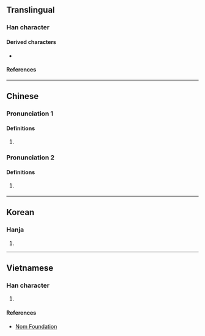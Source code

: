 {{character info}}
==Translingual==

===Han character===
{{Han char|rn=85|rad=水|as=07|sn=10|four=36180|canj=EBUC|ids=⿰氵貝}}

====Derived characters====
* {{l|mul|[[𤄧]]}}

====References====
{{Han ref|kx=0625.240|dkj=17513|dj=1027.090|hdz=31623.040|uh=6D7F}}

----

==Chinese==
{{zh-forms|s=𬇙}}

===Pronunciation 1===
{{zh-pron
|m=pèi
|c=bui3
|mc=y
|oc=y
|ma=
|cat=pn
}}

====Definitions====
{{zh-hanzi}}
# {{lb|zh|archaic}} {{zh-only|浿水|an [[ancient]] [[name]] of the {{w|Taedong River}} in [[modern-day]] [[North Korea]]}}

===Pronunciation 2===
{{zh-pron
|m=bèi
}}

====Definitions====
{{zh-hanzi}}
# {{zh-used2|p}}
#: {{zh-x|^虎浿{bèi}|the name of a place in [[Fujian]]}}

----

==Korean==

===Hanja===
{{ko-hanja|패}}

# {{rfdef|ko|sort=水07}}

----

==Vietnamese==

===Han character===
{{vi-readings|rs=水07|reading=phối}}

# {{rfdef|vi|sort=水07}}

====References====
* [http://nomfoundation.org/common/nom_details.php?codepoint=6d7f Nom Foundation]